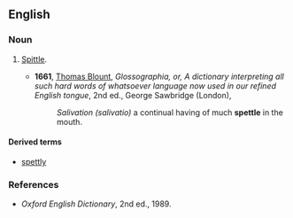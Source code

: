 ==English==

===Noun===
{{en-noun|-}}

# {{context|obsolete|lang=en}} [[spittle|Spittle]].
#*'''1661''', [[w:Thomas_Blount_(lexicographer)|Thomas Blount]], ''Glossographia, or, A dictionary interpreting all such hard words of whatsoever language now used in our refined English tongue'', 2nd ed., George Sawbridge (London),
#*:''Salivation (salivatio)'' a continual having of much '''spettle''' in the mouth.

====Derived terms====
*[[spettly]]

===References===
*''Oxford English Dictionary'', 2nd ed., 1989.